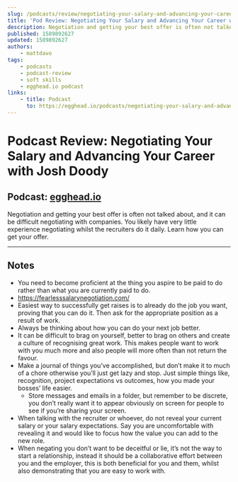 ```yaml
---
slug: /podcasts/review/negotiating-your-salary-and-advancing-your-career
title: 'Pod Review: Negotiating Your Salary and Advancing Your Career with Josh Doody'
description: Negotiation and getting your best offer is often not talked about, and it can be difficult negotiating with companies. You likely have very little experience negotiating whilst the recruiters do it daily. Learn how you can get your offer.
published: 1589892627
updated: 1589892627
authors:
    - mattdavo
tags:
    - podcasts
    - podcast-review
    - soft skills
    - egghead.io podcast
links:
    - title: Podcast
      to: https://egghead.io/podcasts/negotiating-your-salary-and-advancing-your-career-with-josh-doody
---
```


# Podcast Review: Negotiating Your Salary and Advancing Your Career with Josh Doody

## Podcast: [egghead.io](https://egghead.io/podcasts/negotiating-your-salary-and-advancing-your-career-with-josh-doody)

Negotiation and getting your best offer is often not talked about, and it can be difficult negotiating with companies. You likely have very little experience negotiating whilst the recruiters do it daily. Learn how you can get your offer.

---

## Notes

-   You need to become proficient at the thing you aspire to be paid to do rather than what you are currently paid to do.
-   https://fearlesssalarynegotiation.com/
-   Easiest way to successfully get raises is to already do the job you want, proving that you can do it. Then ask for the appropriate position as a result of work.
-   Always be thinking about how you can do your next job better.
-   It can be difficult to brag on yourself, better to brag on others and create a culture of recognising great work. This makes people want to work with you much more and also people will more often than not return the favour.
-   Make a journal of things you’ve accomplished, but don’t make it to much of a chore otherwise you’ll just get lazy and stop. Just simple things like, recognition, project expectations vs outcomes, how you made your bosses’ life easier.
    -   Store messages and emails in a folder, but remember to be discrete, you don’t really want it to appear obviously on screen for people to see if you’re sharing your screen.
-   When talking with the recruiter or whoever, do not reveal your current salary or your salary expectations. Say you are uncomfortable with revealing it and would like to focus how the value you can add to the new role.
-   When negating you don’t want to be deceitful or lie, it’s not the way to start a relationship, instead it should be a collaborative effort between you and the employer, this is both beneficial for you and them, whilst also demonstrating that you are easy to work with.
